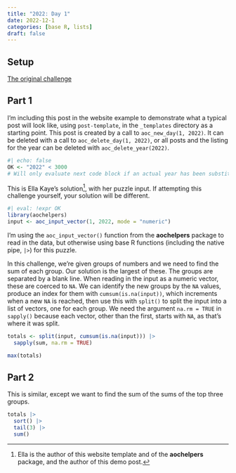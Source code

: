 ```yaml
---
title: "2022: Day 1"
date: 2022-12-1
categories: [base R, lists]
draft: false
---
```


## Setup

[The original challenge](https://adventofcode.com/2022/day/1)

## Part 1

I'm including this post in the website example to demonstrate what a typical post will look like, using `post-template`, in the `_templates` directory as a starting point. This post is created by a call to `aoc_new_day(1, 2022)`. It can be deleted with a call to `aoc_delete_day(1, 2022)`, or all posts and the listing for the year can be deleted with `aoc_delete_year(2022)`.

```r
#| echo: false
OK <- "2022" < 3000
# Will only evaluate next code block if an actual year has been substituted for the placeholder
```

::: {.callout-note}
This is Ella Kaye's solution^[Ella is the author of this website template and of the **aochelpers** package, and the author of this demo post.], with her puzzle input. If attempting this challenge yourself, your solution will be different.
:::

```r
#| eval: !expr OK
library(aochelpers)
input <- aoc_input_vector(1, 2022, mode = "numeric")
```

I'm using the `aoc_input_vector()` function from the **aochelpers** package to read in the data, but otherwise using base R functions (including the native pipe, `|>`) for this puzzle. 

In this challenge, we're given groups of numbers and we need to find the sum of each group. 
Our solution is the largest of these. The groups are separated by a blank line. When reading in the input as a numeric vector, these are coerced to `NA`.
We can identify the new groups by the `NA` values, produce an index for them with `cumsum(is.na(input))`,
which increments when a new `NA` is reached, then use this with `split()` to split the input into a list of vectors, one for each group.
We need the argument `na.rm = TRUE` in `sapply()` because each vector, other than the first, starts with `NA`, as that's where it was split.

```r
totals <- split(input, cumsum(is.na(input))) |> 
  sapply(sum, na.rm = TRUE) 

max(totals)
```

## Part 2

This is similar, except we want to find the sum of the sums of the top three groups.

```r
totals |> 
  sort() |> 
  tail(3) |> 
  sum()
```

